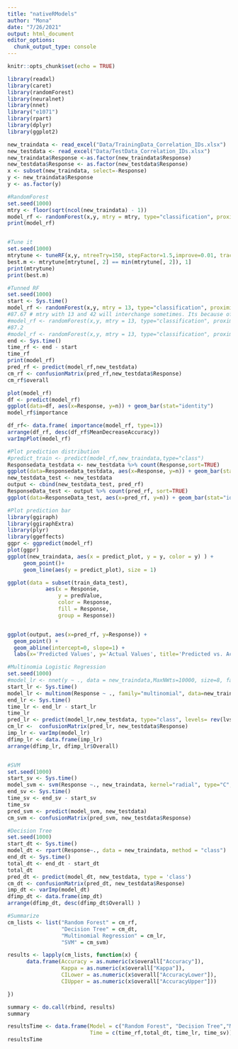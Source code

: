 ---
title: "nativeRModels"
author: "Mona"
date: "7/26/2021"
output: html_document
editor_options: 
  chunk_output_type: console
---

```{r setup, include=FALSE}
knitr::opts_chunk$set(echo = TRUE)
```
```{r}
library(readxl)
library(caret)
library(randomForest)
library(neuralnet)
library(nnet)
library("e1071")
library(rpart)
library(dplyr)
library(ggplot2)

new_traindata <- read_excel("Data/TrainingData_Correlation_IDs.xlsx")
new_testdata <- read_excel("Data/TestData_Correlation_IDs.xlsx")
new_traindata$Response <-as.factor(new_traindata$Response)
new_testdata$Response <- as.factor(new_testdata$Response)
x <- subset(new_traindata, select=-Response)
y <- new_traindata$Response
y <- as.factor(y)

#RandomForest
set.seed(1000)
mtry <- floor(sqrt(ncol(new_traindata) - 1))
model_rf <- randomForest(x,y, mtry = mtry, type="classification", proximity = TRUE, importance = TRUE, ntree = 190, impurity="gini")
print(model_rf)


#Tune it
set.seed(1000)
mtrytune <- tuneRF(x,y, ntreeTry=150, stepFactor=1.5,improve=0.01, trace=TRUE, plot=TRUE, impurity="gini")
best.m <- mtrytune[mtrytune[, 2] == min(mtrytune[, 2]), 1]
print(mtrytune)
print(best.m)

#Tunned RF
set.seed(1000)
start <- Sys.time()
model_rf <- randomForest(x,y, mtry = 13, type="classification", proximity = TRUE, importance = TRUE, ntree = 190, impurity="gini")
#87.67 # mtry with 13 and 42 will interchange sometimes. Its because of seed. sometimes, 13 gives 87.67 and sometimes 42 will give 87.67 but its because of seed. We have to keep seed constant.
#model_rf <- randomForest(x,y, mtry = 13, type="classification", proximity = TRUE, importance = TRUE, ntree = 170, impurity="gini")
#87.2
#model_rf <- randomForest(x,y, mtry = 13, type="classification", proximity = TRUE, importance = TRUE, ntree = 200, impurity="gini")
end <- Sys.time()
time_rf <- end - start
time_rf
print(model_rf)
pred_rf <- predict(model_rf,new_testdata)
cm_rf <- confusionMatrix(pred_rf,new_testdata$Response)
cm_rf$overall

plot(model_rf)
df <- predict(model_rf)
ggplot(data=df, aes(x=Response, y=n)) + geom_bar(stat="identity")
model_rf$importance

df_rf<- data.frame( importance(model_rf, type=1))
arrange(df_rf, desc(df_rf$MeanDecreaseAccuracy))
varImpPlot(model_rf)

#Plot prediction distribution
#predict_train <- predict(model_rf,new_traindata,type="class")
Responsedata_testdata <- new_testdata %>% count(Response,sort=TRUE)
ggplot(data=Responsedata_testdata, aes(x=Response, y=n)) + geom_bar(stat="identity")
new_testdata_test <- new_testdata
output <- cbind(new_testdata_test, pred_rf)
ResponseData_test <- output %>% count(pred_rf, sort=TRUE)
ggplot(data=ResponseData_test, aes(x=pred_rf, y=n)) + geom_bar(stat="identity")

#Plot prediction bar
library(ggiraph)
library(ggiraphExtra)
library(plyr)
library(ggeffects)
ggpr <- ggpredict(model_rf)
plot(ggpr)
ggplot(new_traindata, aes(x = predict_plot, y = y, color = y) ) +
     geom_point()+
     geom_line(aes(y = predict_plot), size = 1)

ggplot(data = subset(train_data_test),
            aes(x = Response,
                y = predValue,
                color = Response,
                fill = Response,
                group = Response))


ggplot(output, aes(x=pred_rf, y=Response)) + 
  geom_point() +
  geom_abline(intercept=0, slope=1) +
  labs(x='Predicted Values', y='Actual Values', title='Predicted vs. Actual Values')

#Multinomia Logistic Regression
set.seed(1000)
#model_lr <- nnet(y ~ ., data = new_traindata,MaxNWts=10000, size=8, family="multinomial",  entropy=TRUE)
start_lr <- Sys.time()
model_lr <- multinom(Response ~ ., family="multinomial", data=new_traindata, MaxNWts=10000)
end_lr <- Sys.time()
time_lr <- end_lr - start_lr
time_lr
pred_lr <- predict(model_lr,new_testdata, type="class", levels= rev(lvs) ) 
cm_lr <-  confusionMatrix(pred_lr, new_testdata$Response)
imp_lr <- varImp(model_lr)
dfimp_lr <- data.frame(imp_lr)
arrange(dfimp_lr, dfimp_lr$Overall) 


#SVM
set.seed(1000)
start_sv <- Sys.time()
model_svm <- svm(Response ~., new_traindata, kernel="radial", type="C", C="1.0")
end_sv <- Sys.time()
time_sv <- end_sv - start_sv
time_sv
pred_svm <- predict(model_svm, new_testdata)
cm_svm <- confusionMatrix(pred_svm, new_testdata$Response)

#Decision Tree
set.seed(1000)
start_dt <- Sys.time()
model_dt <- rpart(Response~., data = new_traindata, method = "class")
end_dt <- Sys.time()
total_dt <- end_dt - start_dt
total_dt
pred_dt <- predict(model_dt, new_testdata, type = 'class')
cm_dt <- confusionMatrix(pred_dt, new_testdata$Response)
imp_dt <- varImp(model_dt)
dfimp_dt <- data.frame(imp_dt)
arrange(dfimp_dt, desc(dfimp_dt$Overall) )

#Summarize
cm_lists <- list("Random Forest" = cm_rf, 
                 "Decision Tree" = cm_dt,
                 "Multinomial Regression" = cm_lr,
                 "SVM" = cm_svm)

results <- lapply(cm_lists, function(x) {
      data.frame(Accuracy = as.numeric(x$overall["Accuracy"]),
                 Kappa = as.numeric(x$overall["Kappa"]),
                 CILower = as.numeric(x$overall["AccuracyLower"]),
                 CIUpper = as.numeric(x$overall["AccuracyUpper"]))

})

summary <- do.call(rbind, results)
summary

resultsTime <- data.frame(Model = c("Random Forest", "Decision Tree","Multinomial Regression","SVM"),
                          Time = c(time_rf,total_dt, time_lr, time_sv))
resultsTime
      

```